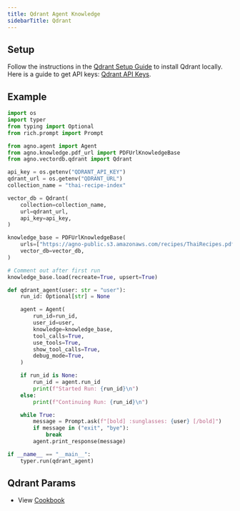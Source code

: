 ```yaml
---
title: Qdrant Agent Knowledge
sidebarTitle: Qdrant
---
```


## Setup

Follow the instructions in the [Qdrant Setup Guide](https://qdrant.tech/documentation/guides/installation/) to install Qdrant locally. Here is a guide to get API keys: [Qdrant API Keys](https://qdrant.tech/documentation/cloud/authentication/).

## Example

```python agent_with_knowledge.py
import os
import typer
from typing import Optional
from rich.prompt import Prompt

from agno.agent import Agent
from agno.knowledge.pdf_url import PDFUrlKnowledgeBase
from agno.vectordb.qdrant import Qdrant

api_key = os.getenv("QDRANT_API_KEY")
qdrant_url = os.getenv("QDRANT_URL")
collection_name = "thai-recipe-index"

vector_db = Qdrant(
    collection=collection_name,
    url=qdrant_url,
    api_key=api_key,
)

knowledge_base = PDFUrlKnowledgeBase(
    urls=["https://agno-public.s3.amazonaws.com/recipes/ThaiRecipes.pdf"],
    vector_db=vector_db,
)

# Comment out after first run
knowledge_base.load(recreate=True, upsert=True)

def qdrant_agent(user: str = "user"):
    run_id: Optional[str] = None

    agent = Agent(
        run_id=run_id,
        user_id=user,
        knowledge=knowledge_base,
        tool_calls=True,
        use_tools=True,
        show_tool_calls=True,
        debug_mode=True,
    )

    if run_id is None:
        run_id = agent.run_id
        print(f"Started Run: {run_id}\n")
    else:
        print(f"Continuing Run: {run_id}\n")

    while True:
        message = Prompt.ask(f"[bold] :sunglasses: {user} [/bold]")
        if message in ("exit", "bye"):
            break
        agent.print_response(message)

if __name__ == "__main__":
    typer.run(qdrant_agent)
```

## Qdrant Params

<Snippet file="vectordb_qdrant_params.mdx" />

- View [Cookbook](https://github.com/phidatahq/agno/blob/main/cookbook/agent_concepts/knowledge/vector_dbs/qdrant_db.py)
